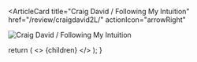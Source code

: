 <ArticleCard
  title="Craig David / Following My Intuition"
  href="/review/craigdavid2L/"
  actionIcon="arrowRight"
>

![Craig David / Following My Intuition](../../images/cd/craigdavid2L.jpg) 

</ArticleCard>

  return (
    <>
      {children}
    </>
  );
}